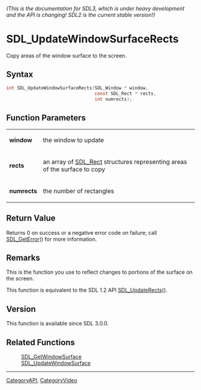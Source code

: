 ====== (This is the documentation for SDL3, which is under heavy development and the API is changing! SDL2 is the current stable version!) ======
= SDL_UpdateWindowSurfaceRects =

Copy areas of the window surface to the screen.

== Syntax ==

<syntaxhighlight lang='c'>
int SDL_UpdateWindowSurfaceRects(SDL_Window * window,
                                 const SDL_Rect * rects,
                                 int numrects);
</syntaxhighlight>

== Function Parameters ==

{|
|'''window'''
|the window to update
|-
|'''rects'''
|an array of [[SDL_Rect]] structures representing areas of the surface to copy
|-
|'''numrects'''
|the number of rectangles
|}

== Return Value ==

Returns 0 on success or a negative error code on failure; call
[[SDL_GetError]]() for more information.

== Remarks ==

This is the function you use to reflect changes to portions of the surface
on the screen.

This function is equivalent to the SDL 1.2 API [[SDL_UpdateRects]]().

== Version ==

This function is available since SDL 3.0.0.

== Related Functions ==

:[[SDL_GetWindowSurface]]
:[[SDL_UpdateWindowSurface]]

----
[[CategoryAPI]], [[CategoryVideo]]


